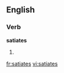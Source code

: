==English==

===Verb===
'''satiates'''

# {{third-person singular of|[[satiate]]}}

[[fr:satiates]]
[[vi:satiates]]